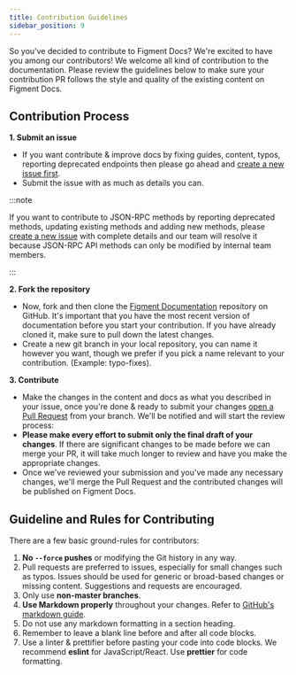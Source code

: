 ```yaml
---
title: Contribution Guidelines
sidebar_position: 9
---
```


So you've decided to contribute to Figment Docs? We're excited to have you among our contributors! We welcome all kind of contribution to the documentation. Please review the guidelines below to make sure your contribution PR follows the style and quality of the existing content on Figment Docs.

## Contribution Process

**1. Submit an issue**

- If you want contribute & improve docs by fixing guides, content, typos, reporting deprecated endpoints then please go ahead and [create a new issue first](https://github.com/figment-networks/figment-documentation/issues/new).
- Submit the issue with as much as details you can.

:::note

If you want to contribute to JSON-RPC methods by reporting deprecated methods, updating existing methods and adding new methods, please [create a new issue](https://github.com/figment-networks/figment-documentation/issues/new) with complete details and our team will resolve it because JSON-RPC API methods can only be modified by internal team members.

:::

**2. Fork the repository**

- Now, fork and then clone the [Figment Documentation](https://github.com/figment-networks/figment-documentation) repository on GitHub. It's important that you have the most recent version of documentation before you start your contribution. If you have already cloned it, make sure to pull down the latest changes.
- Create a new git branch in your local repository, you can name it however you want, though we prefer if you pick a name relevant to your contribution. (Example: typo-fixes).

**3. Contribute**

- Make the changes in the content and docs as what you described in your issue, once you're done & ready to submit your changes [open a Pull Request](https://docs.github.com/en/pull-requests/collaborating-with-pull-requests/proposing-changes-to-your-work-with-pull-requests/creating-a-pull-request) from your branch. We'll be notified and will start the review process:
- **Please make every effort to submit only the final draft of your changes**. If there are significant changes to be made before we can merge your PR, it will take much longer to review and have you make the appropriate changes.
- Once we've reviewed your submission and you've made any necessary changes, we'll merge the Pull Request and the contributed changes will be published on Figment Docs.

## Guideline and Rules for Contributing

There are a few basic ground-rules for contributors:

1. **No `--force` pushes** or modifying the Git history in any way.
2. Pull requests are preferred to issues, especially for small changes such as typos. Issues should be used for generic or broad-based changes or missing content. Suggestions and requests are encouraged.
3. Only use **non-master branches**.
4. **Use Markdown properly** throughout your changes. Refer to [GitHub's markdown guide](https://guides.github.com/features/mastering-markdown/).
5. Do not use any markdown formatting in a section heading.
6. Remember to leave a blank line before and after all code blocks.
7. Use a linter & prettifier before pasting your code into code blocks. We recommend **eslint** for JavaScript/React. Use **prettier** for code formatting.
